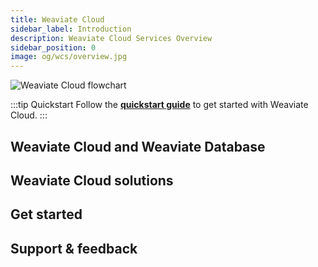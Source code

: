 ```yaml
---
title: Weaviate Cloud
sidebar_label: Introduction
description: Weaviate Cloud Services Overview
sidebar_position: 0
image: og/wcs/overview.jpg
---
```



<WCDLandingIntro/>

![Weaviate Cloud flowchart](./img/weaviate-cloud-flowchart.png "Weaviate Cloud flowchart")

:::tip Quickstart
Follow the **[quickstart guide](/docs/cloud/quickstart)** to get started with Weaviate Cloud.
:::

## Weaviate Cloud and Weaviate Database


<WCDLandingOpenSource/>

## Weaviate Cloud solutions


<WCDLandingSolutions/>

## Get started


<WCDLandingGetStarted/>

## Support & feedback


<SupportAndTrouble />


<CustomScriptLoader/>
